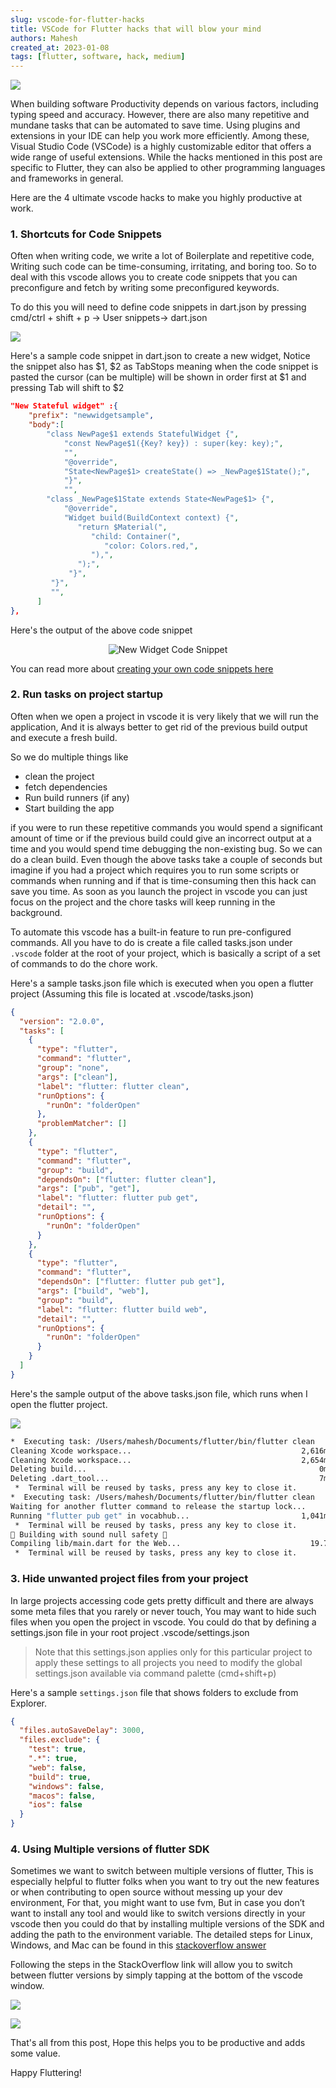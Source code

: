 ```yaml
---
slug: vscode-for-flutter-hacks
title: VSCode for Flutter hacks that will blow your mind
authors: Mahesh
created_at: 2023-01-08
tags: [flutter, software, hack, medium]
---
```


![](https://miro.medium.com/v2/resize:fit:1400/format:webp/1*ldqkuW0Io9f1ej9Q2Ln6Mw.jpeg)

When building software Productivity depends on various factors, including typing speed and accuracy. However, there are also many repetitive and mundane tasks that can be automated to save time. Using plugins and extensions in your IDE can help you work more efficiently. Among these, Visual Studio Code (VSCode) is a highly customizable editor that offers a wide range of useful extensions. While the hacks mentioned in this post are specific to Flutter, they can also be applied to other programming languages and frameworks in general.

Here are the 4 ultimate vscode hacks to make you highly productive at work.

### 1. Shortcuts for Code Snippets

Often when writing code, we write a lot of Boilerplate and repetitive code, Writing such code can be time-consuming, irritating, and boring too. So to deal with this vscode allows you to create code snippets that you can preconfigure and fetch by writing some preconfigured keywords.

To do this you will need to define code snippets in dart.json by pressing
cmd/ctrl + shift + p -> User snippets-> dart.json

![](https://miro.medium.com/v2/resize:fit:1400/format:webp/1*zEXgjkDr63FNcR0JK6giVA.png)

Here's a sample code snippet in dart.json to create a new widget, Notice the snippet also has $1, $2 as TabStops meaning when the code snippet is pasted the cursor (can be multiple) will be shown in order first at $1 and pressing Tab will shift to $2

```json
"New Stateful widget" :{
    "prefix": "newwidgetsample",
    "body":[
        "class NewPage$1 extends StatefulWidget {",
            "const NewPage$1({Key? key}) : super(key: key);",
            "",
            "@override",
            "State<NewPage$1> createState() => _NewPage$1State();",
            "}",
            "",
        "class _NewPage$1State extends State<NewPage$1> {",
            "@override",
            "Widget build(BuildContext context) {",
               "return $Material(",
                  "child: Container(",
                     "color: Colors.red,",
                  "),",
               ");",
             "}",
         "}",
         "",
      ]
},
```

Here's the output of the above code snippet

<center>
  <img
    src="https://miro.medium.com/v2/resize:fit:1200/1*Ktbvjz66--LhgYo_SbBrcw.gif"
    alt="New Widget Code Snippet"
  />
</center>

You can read more about [creating your own code snippets here](https://code.visualstudio.com/docs/editor/userdefinedsnippets)

### 2. Run tasks on project startup

Often when we open a project in vscode it is very likely that we will run the application, And it is always better to get rid of the previous build output and execute a fresh build.

So we do multiple things like

- clean the project
- fetch dependencies
- Run build runners (if any)
- Start building the app

if you were to run these repetitive commands you would spend a significant amount of time or if the previous build could give an incorrect output at a time and you would spend time debugging the non-existing bug. So we can do a clean build. Even though the above tasks take a couple of seconds but imagine if you had a project which requires you to run some scripts or commands when running and if that is time-consuming then this hack can save you time. As soon as you launch the project in vscode you can just focus on the project and the chore tasks will keep running in the background.

To automate this vscode has a built-in feature to run pre-configured commands. All you have to do is create a file called tasks.json under `.vscode` folder at the root of your project, which is basically a script of a set of commands to do the chore work.

Here's a sample tasks.json file which is executed when you open a flutter project (Assuming this file is located at .vscode/tasks.json)

```json
{
  "version": "2.0.0",
  "tasks": [
    {
      "type": "flutter",
      "command": "flutter",
      "group": "none",
      "args": ["clean"],
      "label": "flutter: flutter clean",
      "runOptions": {
        "runOn": "folderOpen"
      },
      "problemMatcher": []
    },
    {
      "type": "flutter",
      "command": "flutter",
      "group": "build",
      "dependsOn": ["flutter: flutter clean"],
      "args": ["pub", "get"],
      "label": "flutter: flutter pub get",
      "detail": "",
      "runOptions": {
        "runOn": "folderOpen"
      }
    },
    {
      "type": "flutter",
      "command": "flutter",
      "dependsOn": ["flutter: flutter pub get"],
      "args": ["build", "web"],
      "group": "build",
      "label": "flutter: flutter build web",
      "detail": "",
      "runOptions": {
        "runOn": "folderOpen"
      }
    }
  ]
}
```

Here's the sample output of the above tasks.json file, which runs when I open the flutter project.

![](https://miro.medium.com/v2/resize:fit:1400/format:webp/1*HvTFgUZ-LyjiMM9Bw9GZLg.png)

```bash
*  Executing task: /Users/mahesh/Documents/flutter/bin/flutter clean
Cleaning Xcode workspace...                                      2,616ms
Cleaning Xcode workspace...                                      2,654ms
Deleting build...                                                    0ms
Deleting .dart_tool...                                               7ms
 *  Terminal will be reused by tasks, press any key to close it.
*  Executing task: /Users/mahesh/Documents/flutter/bin/flutter clean
Waiting for another flutter command to release the startup lock...
Running "flutter pub get" in vocabhub...                         1,041ms
 *  Terminal will be reused by tasks, press any key to close it.
💪 Building with sound null safety 💪
Compiling lib/main.dart for the Web...                             19.7s
 *  Terminal will be reused by tasks, press any key to close it.
```

### 3. Hide unwanted project files from your project

In large projects accessing code gets pretty difficult and there are always some meta files that you rarely or never touch, You may want to hide such files when you open the project in vscode. You could do that by defining a settings.json file in your root project .vscode/settings.json

> Note that this settings.json applies only for this particular project to apply these settings to all projects you need to modify the global settings.json available via command palette (cmd+shift+p)

Here's a sample `settings.json` file that shows folders to exclude from Explorer.

```json
{
  "files.autoSaveDelay": 3000,
  "files.exclude": {
    "test": true,
    ".*": true,
    "web": false,
    "build": true,
    "windows": false,
    "macos": false,
    "ios": false
  }
}
```

### 4. Using Multiple versions of flutter SDK

Sometimes we want to switch between multiple versions of flutter, This is especially helpful to flutter folks when you want to try out the new features or when contributing to open source without messing up your dev environment, For that, you might want to use fvm, But in case you don’t want to install any tool and would like to switch versions directly in your vscode then you could do that by installing multiple versions of the SDK and adding the path to the environment variable.
The detailed steps for Linux, Windows, and Mac can be found in this [stackoverflow answer](https://stackoverflow.com/a/68047743/8253662)

Following the steps in the StackOverflow link will allow you to switch between flutter versions by simply tapping at the bottom of the vscode window.

![](https://miro.medium.com/v2/resize:fit:1400/format:webp/0*CHwTsAEkGxliiO8k.png)

![](https://miro.medium.com/v2/resize:fit:1400/format:webp/0*bb_Y3fo-zMrZ0zv5.png)

That's all from this post, Hope this helps you to be productive and adds some value.

Happy Fluttering!
